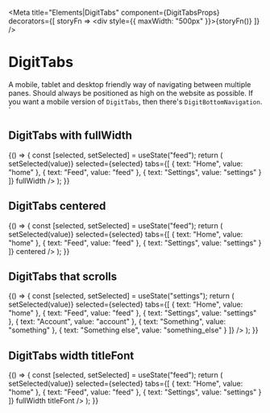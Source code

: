 
<Meta
    title="Elements|DigitTabs"
    component={DigitTabsProps}
    decorators={[
        storyFn => <div style={{ maxWidth: "500px" }}>{storyFn()}</div>
    ]}
/>

# DigitTabs

A mobile, tablet and desktop friendly way of navigating between multiple panes. Should always be positioned as high on the website as possible. If you want a mobile version of `DigitTabs`, then there's `DigitBottomNavigation`. `

## DigitTabs with fullWidth

<Preview>
    <Story name="DigitTabs with fullWidth">
        {() => {
            const [selected, setSelected] = useState("feed");
            return (
                <DigitTabs
                    onChange={value => setSelected(value)}
                    selected={selected}
                    tabs={[
                        { text: "Home", value: "home" },
                        { text: "Feed", value: "feed" },
                        { text: "Settings", value: "settings" }
                    ]}
                    fullWidth
                />
            );
        }}
    </Story>
</Preview>

## DigitTabs centered

<Preview>
    <Story name="DigitTabs centered">
        {() => {
            const [selected, setSelected] = useState("feed");
            return (
                <DigitTabs
                    onChange={value => setSelected(value)}
                    selected={selected}
                    tabs={[
                        { text: "Home", value: "home" },
                        { text: "Feed", value: "feed" },
                        { text: "Settings", value: "settings" }
                    ]}
                    centered
                />
            );
        }}
    </Story>
</Preview>

## DigitTabs that scrolls

<Preview>
    <Story name="DigitTabs that scrolls">
        {() => {
            const [selected, setSelected] = useState("settings");
            return (
                <DigitTabs
                    onChange={value => setSelected(value)}
                    selected={selected}
                    tabs={[
                        { text: "Home", value: "home" },
                        { text: "Feed", value: "feed" },
                        { text: "Settings", value: "settings" },
                        { text: "Account", value: "account" },
                        { text: "Something", value: "something" },
                        { text: "Something else", value: "something_else" }
                    ]}
                />
            );
        }}
    </Story>
</Preview>

## DigitTabs width titleFont

<Preview>
    <Story name="DigitTabs with fullWidth and titleFont">
        {() => {
            const [selected, setSelected] = useState("feed");
            return (
                <DigitTabs
                    onChange={value => setSelected(value)}
                    selected={selected}
                    tabs={[
                        { text: "Home", value: "home" },
                        { text: "Feed", value: "feed" },
                        { text: "Settings", value: "settings" }
                    ]}
                    fullWidth
                    titleFont
                />
            );
        }}
    </Story>
</Preview>

<Props of={DigitTabsProps} />

